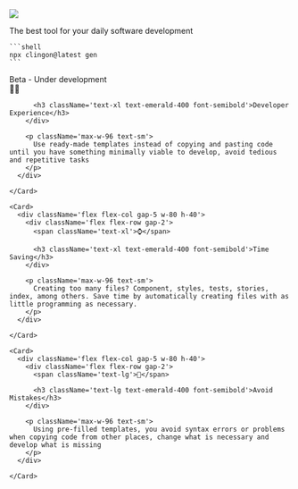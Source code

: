 
<div className="w-full flex flex-col justify-center items-center content-center">
  <img src="/logo.svg" className="w-80 h-80" />
</div>

<div className="w-full flex flex-col justify-center items-center content-center">
    <p className="text-xl">The best tool for your daily software development</p>

    ```shell
    npx clingon@latest gen
    ```

</div>

<div className="w-full max-w-72 m-auto flex flex-col justify-center items-center content-center">
  <Callout type="warning" emoji="⚠️">
    Beta - Under development
  </Callout>
</div>

<Bleed>
  <div className="w-full flex flex-row justify-center items-center content-center gap-10 p-10">
    <Card>
      <div className='flex flex-col gap-5 w-80 h-40'>
        <div className='flex flex-row gap-2'>
          <span className='text-xl'>🧑‍💻</span>

          <h3 className='text-xl text-emerald-400 font-semibold'>Developer Experience</h3>
        </div>

        <p className='max-w-96 text-sm'>
          Use ready-made templates instead of copying and pasting code until you have something minimally viable to develop, avoid tedious and repetitive tasks
        </p>
      </div>

    </Card>

    <Card>
      <div className='flex flex-col gap-5 w-80 h-40'>
        <div className='flex flex-row gap-2'>
          <span className='text-xl'>⌚️</span>

          <h3 className='text-xl text-emerald-400 font-semibold'>Time Saving</h3>
        </div>

        <p className='max-w-96 text-sm'>
          Creating too many files? Component, styles, tests, stories, index, among others. Save time by automatically creating files with as little programming as necessary.
        </p>
      </div>

    </Card>

    <Card>
      <div className='flex flex-col gap-5 w-80 h-40'>
        <div className='flex flex-row gap-2'>
          <span className='text-lg'>🤩</span>

          <h3 className='text-lg text-emerald-400 font-semibold'>Avoid Mistakes</h3>
        </div>

        <p className='max-w-96 text-sm'>
          Using pre-filled templates, you avoid syntax errors or problems when copying code from other places, change what is necessary and develop what is missing
        </p>
      </div>

    </Card>

  </div>
</Bleed>
